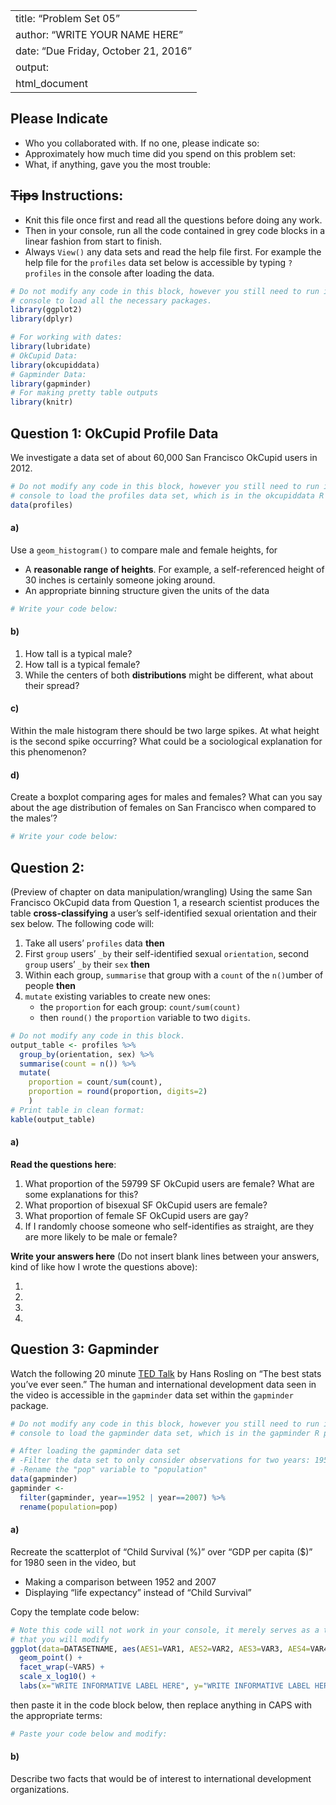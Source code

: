 
---
title: "Problem Set 05"
author: "WRITE YOUR NAME HERE"
date: "Due Friday, October 21, 2016"
output:
  html_document
---


## Please Indicate

* Who you collaborated with. If no one, please indicate so: 
* Approximately how much time did you spend on this problem set: 
* What, if anything, gave you the most trouble: 


## ~~Tips~~ Instructions:

* Knit this file once first and read all the questions before doing any work.
* Then in your console, run all the code contained in grey code blocks in a
linear fashion from start to finish.
* Always `View()` any data sets and read the help file first. For example the help
file for the `profiles` data set below is accessible by typing `?profiles` in the
console after loading the data.


```r
# Do not modify any code in this block, however you still need to run it in your
# console to load all the necessary packages.
library(ggplot2)
library(dplyr)

# For working with dates:
library(lubridate)
# OkCupid Data:
library(okcupiddata)
# Gapminder Data:
library(gapminder)
# For making pretty table outputs
library(knitr)
```







## Question 1: OkCupid Profile Data

We investigate a data set of about 60,000 San Francisco OkCupid users in 2012.

```r
# Do not modify any code in this block, however you still need to run it in your
# console to load the profiles data set, which is in the okcupiddata R package.
data(profiles)
```


#### a)

Use a `geom_histogram()` to compare male and female heights, for 

* A **reasonable range of heights**. For example, a self-referenced height of 30 
inches is certainly someone joking around.
* An appropriate binning structure given the units of the data

```r
# Write your code below:

```


#### b)

1. How tall is a typical male? 
2. How tall is a typical female?
3. While the centers of both **distributions** might be different, what about their spread?


#### c)

Within the male histogram there should be two large spikes. At what height is the
second spike occurring? What could be a sociological explanation for this phenomenon?


#### d)

Create a boxplot comparing ages for males and females? What can you say about
the age distribution of females on San Francisco when compared to the males'?

```r
# Write your code below:

```







## Question 2: 

(Preview of chapter on data manipulation/wrangling) Using the same San Francisco
OkCupid data from Question 1, a research scientist produces the table 
**cross-classifying** a user's self-identified sexual orientation and their sex
below. The following code will:

1. Take all users' `profiles` data **then**
1. First `group` users' `_by` their self-identified sexual `orientation`, second `group` users' `_by` their `sex` **then**
1. Within each group, `summarise` that group with a `count` of the `n()`umber of people **then**
1. `mutate` existing variables to create new ones:
    + the `proportion` for each group: `count/sum(count)`
    + then `round()` the `proportion` variable to two `digits`.


```r
# Do not modify any code in this block.
output_table <- profiles %>% 
  group_by(orientation, sex) %>% 
  summarise(count = n()) %>% 
  mutate(
    proportion = count/sum(count),
    proportion = round(proportion, digits=2)
    )
# Print table in clean format:
kable(output_table)
```

#### a) 

**Read the questions here**:

1. What proportion of the 59799 SF OkCupid users are female? What are some explanations for this?
2. What proportion of bisexual SF OkCupid users are female?
3. What proportion of female SF OkCupid users are gay?
4. If I randomly choose someone who self-identifies as straight, are they are more likely to be male or female?


**Write your answers here** (Do not insert blank lines between your answers, kind of like how I wrote the questions above): 

1. 
2. 
3. 
4. 







## Question 3: Gapminder

Watch the following 20 minute [TED
Talk](https://www.ted.com/talks/hans_rosling_shows_the_best_stats_you_ve_ever_seen?language=en#t-801073)
by Hans Rosling on "The best stats you've ever seen." The human and international development data seen in the video is accessible in the `gapminder` data set within the `gapminder` package.



```r
# Do not modify any code in this block, however you still need to run it in your
# console to load the gapminder data set, which is in the gapminder R package.

# After loading the gapminder data set
# -Filter the data set to only consider observations for two years: 1952 & 2007
# -Rename the "pop" variable to "population"
data(gapminder)
gapminder <- 
  filter(gapminder, year==1952 | year==2007) %>% 
  rename(population=pop)
```


#### a) 

Recreate the scatterplot of "Child Survival (%)" over "GDP per capita ($)" for 
1980 seen in the video, but

* Making a comparison between 1952 and 2007
* Displaying "life expectancy" instead of "Child Survival"

Copy the template code below:

```r
# Note this code will not work in your console, it merely serves as a template
# that you will modify
ggplot(data=DATASETNAME, aes(AES1=VAR1, AES2=VAR2, AES3=VAR3, AES4=VAR4)) +
  geom_point() + 
  facet_wrap(~VAR5) +
  scale_x_log10() + 
  labs(x="WRITE INFORMATIVE LABEL HERE", y="WRITE INFORMATIVE LABEL HERE", title="WRITE INFORMATIVE TITLE HERE")
```

then paste it in the code block below, then replace anything in CAPS with the
appropriate terms:

```r
# Paste your code below and modify:

```


#### b)

Describe two facts that would be of interest to international development
organizations.







